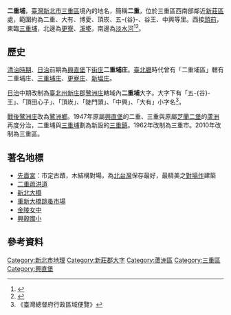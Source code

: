 {{noteTA|庄}}
'''二重埔'''，[[臺灣|臺灣]][[新北市|新北市]][[三重區|三重區]]境內的地名，簡稱'''二重'''，位於三重區西南部鄰近[[新莊區|新莊區]]處，範圍約為二重、大有、博愛、頂崁、五-{谷}-、谷王、中興等里。西接[[頭前|頭前]]，東臨[[三重埔_(新北市)|三重埔]]，北邊為[[更寮_(新北市)|更寮]]、[[和尚洲溪墘|溪墘]]，南邊為[[淡水河|淡水河]]<ref>{{cite web |quote=「頭重埔」後來稱為「頭前」，位於新莊區境內；與新莊交界處的「二重埔」則屬本區境內，今略稱「二重」 |url=https://www.sanchong.ntpc.gov.tw/archive/file/%E4%B8%89%E9%87%8D%E5%8D%80%E5%9C%B0%E5%8D%80%E7%81%BD%E5%AE%B3%E7%89%B9%E8%89%B2.pdf |title=三重地區災害特色 |website=三重區公所 |access-date=2019-03-10 |archive-date=2019-06-08 |archive-url=https://web.archive.org/web/20190608021656/https://www.sanchong.ntpc.gov.tw/archive/file/%E4%B8%89%E9%87%8D%E5%8D%80%E5%9C%B0%E5%8D%80%E7%81%BD%E5%AE%B3%E7%89%B9%E8%89%B2.pdf }}</ref><ref>{{cite web |title=臺灣百年歷史地圖 |url=http://gissrv4.sinica.edu.tw/gis/twhgis.aspx |website=中央研究院人文社會科學研究中心 地理資訊科學研究專題中心 |quote=日治行政區_街庄(1900年代) |accessdate=2019-06-15 |archive-date=2019-06-30 |archive-url=https://web.archive.org/web/20190630201431/http://gissrv4.sinica.edu.tw/gis/twhgis.aspx |dead-url=no }}</ref>。

==歷史==
[[臺灣清治時期|清治時期]]、[[臺灣日治時期|日治]]前期為[[興直堡|興直堡]]下[[街庄社鄉|街庄]]'''二重埔庄'''。[[臺北廳|臺北廳]]時代曾有「二重埔區」轄有二重埔庄、[[三重埔_(新北市)|三重埔庄]]、[[更寮_(新北市)|更寮庄]]、[[新塭_(新北市)|新塭庄]]。

[[臺灣日治時期|日治]]中期改制為[[臺北州|臺北州]][[新庄郡|新庄郡]][[鷺洲庄|鷺洲庄]]轄域內'''二重埔'''大字。大字下有「五-{谷}-王」、「頂田心子」、「頂崁」、「陡門頭」、「中興」、「大有」小字名<ref>《臺灣總督府行政區域便覽》</ref>。

[[臺灣戰後時期|戰後]][[鷺洲庄|鷺洲庄]]改為[[蘆洲區|鷺洲鄉]]。1947年原屬[[興直堡|興直堡]]的二重、三重與原屬[[芝蘭二堡|芝蘭二堡]]的[[蘆洲區|蘆洲]]再度分治，二重埔與[[三重埔_(新北市)|三重埔]]劃為新設的[[三重鎮|三重鎮]]。1962年改制為三重市。2010年改制為三重區。

==著名地標==
*[[先嗇宮|先嗇宮]]：市定古蹟，木結構對場，為[[北台灣|北台灣]]保存最好，最精美之[[對場作|對場作]]建築
*[[二重疏洪道|二重疏洪道]]
*[[新北大橋|新北大橋]]
*[[重新大橋|重新大橋]][[跳蚤市場|跳蚤市場]]
*[[新北市私立金陵女子高級中學|金陵女中]]
*[[興穀國小|興穀國小]]

== 參考資料 ==
{{reflist}}

{{新莊郡}}

[[Category:新北市地理|Category:新北市地理]]
[[Category:新莊郡大字|Category:新莊郡大字]]
[[Category:蘆洲區|Category:蘆洲區]]
[[Category:三重區|Category:三重區]]
[[Category:興直堡|Category:興直堡]]